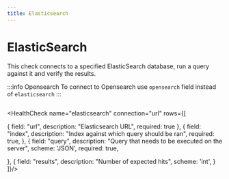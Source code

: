 ```yaml
---
title: Elasticsearch
---
```


# <Icon name="elasticsearch" /> ElasticSearch

This check connects to a specified ElasticSearch database, run a query against it and verify the results.

:::info Opensearch
To connect to Opensearch use `opensearch` field instead of `elasticsearch`
:::


```yaml title="elasticsearch.yaml"  file=../../../modules/canary-checker/fixtures/elasticsearch/elasticsearch_pass.yaml
```


<HealthCheck name="elasticsearch"  connection="url"  rows={[

{
  field: "url",
  description: "Elasticsearch URL",
  required: true
},
{
  field: "index",
  description: "Index against which query should be ran",
  required: true,
}, {
  field: "query",
  description: "Query that needs to be executed on the server",
  scheme: 'JSON',
  required: true,

},
{
  field: "results",
  description: "Number of expected hits",
  scheme: 'int',
}
]}/>

